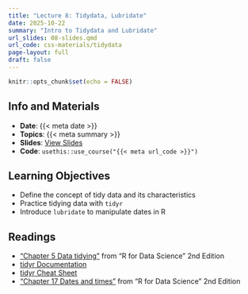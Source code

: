 ```yaml
---
title: "Lecture 8: Tidydata, Lubridate"
date: 2025-10-22
summary: "Intro to Tidydata and Lubridate"
url_slides: 08-slides.qmd
url_code: css-materials/tidydata
page-layout: full
draft: false
---
```


```r
knitr::opts_chunk$set(echo = FALSE)
```

## Info and Materials

* **Date**: {{< meta date >}}
* **Topics**: {{< meta summary >}}
* **Slides**: [View Slides]({{< meta url_slides >}})
* **Code**: `usethis::use_course("{{< meta url_code >}}")`


## Learning Objectives

* Define the concept of tidy data and its characteristics
* Practice tidying data with `tidyr`
* Introduce `lubridate` to manipulate dates in R


## Readings

* ["Chapter 5 Data tidying"](https://r4ds.hadley.nz/data-tidy) from "R for Data Science" 2nd Edition
* [tidyr Documentation](https://tidyr.tidyverse.org/)
* [tidyr Cheat Sheet](https://github.com/rstudio/cheatsheets/blob/main/tidyr.pdf)
* ["Chapter 17 Dates and times"](https://r4ds.hadley.nz/datetimes.html) from "R for Data Science" 2nd Edition
